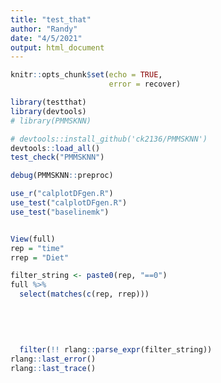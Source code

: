 ```yaml
---
title: "test_that"
author: "Randy"
date: "4/5/2021"
output: html_document
---
```


```r
knitr::opts_chunk$set(echo = TRUE,
                      error = recover)
```


```r
library(testthat)
library(devtools)
# library(PMMSKNN)
```

```r
# devtools::install_github('ck2136/PMMSKNN')
devtools::load_all()
test_check("PMMSKNN")

debug(PMMSKNN::preproc)

use_r("calplotDFgen.R")
use_test("calplotDFgen.R")
use_test("baselinemk")


View(full)
rep = "time"
rrep = "Diet"

filter_string <- paste0(rep, "==0")
full %>%
  select(matches(c(rep, rrep)))
  
  
  
  
  
  filter(!! rlang::parse_expr(filter_string))
rlang::last_error()
rlang::last_trace()
```

